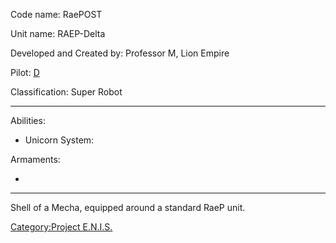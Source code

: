 Code name: RaePOST

Unit name: RAEP-Delta

Developed and Created by: Professor M, Lion Empire

Pilot: [[D]]

Classification: Super Robot 
----
Abilities:
* Unicorn System: 
Armaments:
* 
----
Shell of a Mecha, equipped around a standard RaeP unit.
{{PENISMecha}}
[[Category:Project E.N.I.S.]]